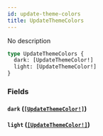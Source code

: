 ```yaml
---
id: update-theme-colors
title: UpdateThemeColors
---
```


No description

```graphql
type UpdateThemeColors {
  dark: [UpdateThemeColor!]
  light: [UpdateThemeColor!]
}
```

### Fields

#### `dark` ([`[UpdateThemeColor!]`](/graphql/inputs/update-theme-color))

#### `light` ([`[UpdateThemeColor!]`](/graphql/inputs/update-theme-color))
